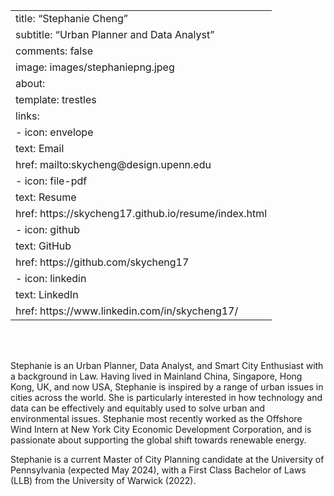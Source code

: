 
---
title: "Stephanie Cheng"
subtitle: "Urban Planner and Data Analyst"
comments: false
image: images/stephaniepng.jpeg
about:
  template: trestles
  links:
    - icon: envelope
      text: Email
      href: mailto:skycheng@design.upenn.edu
    - icon: file-pdf
      text: Resume
      href: https://skycheng17.github.io/resume/index.html  
    - icon: github
      text: GitHub
      href: https://github.com/skycheng17
    - icon: linkedin
      text: LinkedIn
      href: https://www.linkedin.com/in/skycheng17/  
---

::: {#hero-heading}
<br><br>

Stephanie is an Urban Planner, Data Analyst, and Smart City Enthusiast with a background in Law. Having lived in Mainland China, Singapore, Hong Kong, UK, and now USA, Stephanie is inspired by a range of urban issues in cities across the world. She is particularly interested in how technology and data can be effectively and equitably used to solve urban and environmental issues. Stephanie most recently worked as the Offshore Wind Intern at New York City Economic Development Corporation, and is passionate about supporting the global shift towards renewable energy.

Stephanie is a current Master of City Planning candidate at the University of Pennsylvania (expected May 2024), with a First Class Bachelor of Laws (LLB) from the University of Warwick (2022).

:::